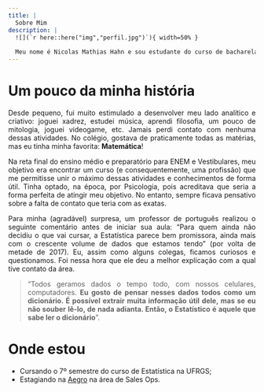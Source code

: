 ```yaml
---
title: | 
  Sobre Mim 
description: |
  ![](`r here::here("img","perfil.jpg")`){ width=50% }
  
  Meu nome é Nicolas Mathias Hahn e sou estudante do curso de bacharelado em Estatística na Universidade Federal do Rio Grande do Sul (UFRGS). Eu adoro explorar os dados e extrair deles conhecimento que realmente geram valor. Estamos em uma era em que todos produzimos e consumimos dados constantemente, mas do que adianta tudo isso se não utilizarmos a nosso favor? 
---
```


<style>
body {text-align: justify}
</style>

# Um pouco da minha história

Desde pequeno, fui muito estimulado a desenvolver meu lado analítico e criativo: joguei xadrez, estudei música, aprendi filosofia, um pouco de mitologia, joguei videogame, etc. Jamais perdi contato com nenhuma dessas atividades. No colégio, gostava de praticamente todas as matérias, mas eu tinha minha favorita: **Matemática**!

Na reta final do ensino médio e preparatório para ENEM e Vestibulares, meu objetivo era encontrar um curso (e consequentemente, uma profissão) que me permitisse unir o máximo dessas atividades e conhecimentos de forma útil. Tinha optado, na época, por Psicologia, pois acreditava que seria a forma perfeita de atingir meu objetivo. No entanto, sempre ficava pensativo sobre a falta de contato que teria com as exatas.

Para minha (agradável) surpresa, um professor de português realizou o seguinte comentário antes de iniciar sua aula: "Para quem ainda não decidiu o que vai cursar, a Estatística parece bem promissora, ainda mais com o crescente volume de dados que estamos tendo" (por volta de metade de 2017). Eu, assim como alguns colegas, ficamos curiosos e questionamos. Foi nessa hora que ele deu a melhor explicação com a qual tive contato da área.

> "Todos geramos dados o tempo todo, com nossos celulares, computadores. **Eu gosto de pensar nesses dados todos como um dicionário. É possível extrair muita informação útil dele, mas se eu não souber lê-lo, de nada adianta. Então, o Estatístico é aquele que sabe ler o dicionário**".

# Onde estou

* Cursando o 7º semestre do curso de Estatística na UFRGS;
* Estagiando na [Aegro](https://aegro.com.br/) na área de Sales Ops.

